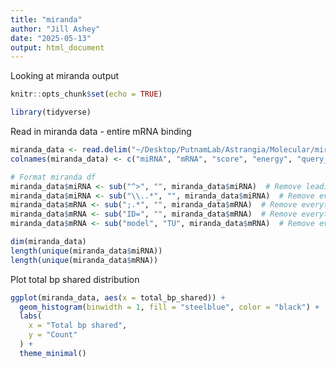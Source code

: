 ```yaml
---
title: "miranda"
author: "Jill Ashey"
date: "2025-05-13"
output: html_document
---
```


Looking at miranda output 

```r
knitr::opts_chunk$set(echo = TRUE)

library(tidyverse)
```

Read in miranda data - entire mRNA binding
```r
miranda_data <- read.delim("~/Desktop/PutnamLab/Astrangia/Molecular/miranda_strict_all_mrna_apoc_shortstack_parsed.txt", header = F)
colnames(miranda_data) <- c("miRNA", "mRNA", "score", "energy", "query_start_end", "subject_start_end", "total_bp_shared", "query_similar", "subject_similar")

# Format miranda df 
miranda_data$miRNA <- sub("^>", "", miranda_data$miRNA)  # Remove leading ">"
miranda_data$miRNA <- sub("\\..*", "", miranda_data$miRNA)  # Remove everything from the first period onwards
miranda_data$mRNA <- sub(";.*", "", miranda_data$mRNA)  # Remove everything from "::" onwards
miranda_data$mRNA <- sub("ID=", "", miranda_data$mRNA)  # Remove everything from "::" onwards
miranda_data$mRNA <- sub("model", "TU", miranda_data$mRNA)  # Remove everything from "::" onwards

dim(miranda_data)
length(unique(miranda_data$miRNA))
length(unique(miranda_data$mRNA))
```

Plot total bp shared distribution
```r
ggplot(miranda_data, aes(x = total_bp_shared)) +
  geom_histogram(binwidth = 1, fill = "steelblue", color = "black") +
  labs(
    x = "Total bp shared",
    y = "Count"
  ) +
  theme_minimal()
```
